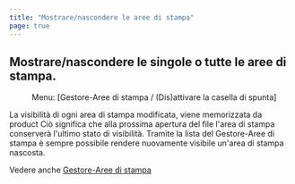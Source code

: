 ```yaml
---
title: "Mostrare/nascondere le aree di stampa"
page: true
---
```

## Mostrare/nascondere le singole o tutte le aree di stampa.
<GeoMapper> 
<Menu> Menu: [Gestore-Aree di stampa / (Dis)attivare la casella di spunta] </Menu> 

<Success>
La visibilit&#224; di ogni area di stampa modificata, viene memorizzata da  <Placeholder>product</Placeholder>  Ci&#242; significa che alla prossima apertura del file l&#39;area di stampa conserver&#224; l&#39;ultimo stato di visibilit&#224;.
</Success>

<Success>
Tramite la lista del Gestore-Aree di stampa &#232; sempre possibile rendere nuovamente visibile un&#39;area di stampa nascosta.
</Success>


Vedere anche [Gestore-Aree di stampa](../benutzeroberflaeche/druckbereich-manager)
</GeoMapper>